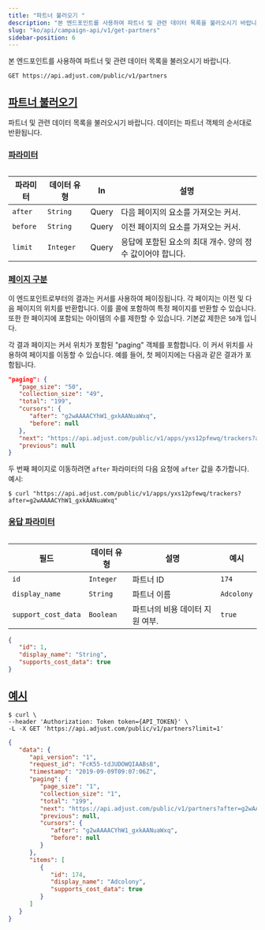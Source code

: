 ```yaml
---
title: "파트너 불러오기 "
description: "본 엔드포인트를 사용하여 파트너 및 관련 데이터 목록을 불러오시기 바랍니다."
slug: "ko/api/campaign-api/v1/get-partners"
sidebar-position: 6
---
```


본 엔드포인트를 사용하여 파트너 및 관련 데이터 목록을 불러오시기 바랍니다.

<CodeBlock title="엔드포인트" highlight="/partners">

```http
GET https://api.adjust.com/public/v1/partners
```

</CodeBlock>

## [파트너 불러오기](fetch-partners)

파트너 및 관련 데이터 목록을 불러오시기 바랍니다. 데이터는 파트너 객체의 순서대로 반환됩니다.

### [파라미터](parameters)

<Table>

| 파라미터 | 데이터 유형 | In    | 설명                                                       |
| -------- | ----------- | ----- | ---------------------------------------------------------- |
| `after`  | `String`    | Query | 다음 페이지의 요소를 가져오는 커서.                        |
| `before` | `String`    | Query | 이전 페이지의 요소를 가져오는 커서.                        |
| `limit`  | `Integer`   | Query | 응답에 포함된 요소의 최대 개수. 양의 정수 값이어야 합니다. |

</Table>

### [페이지 구분](pagination)

이 엔드포인트로부터의 결과는 커서를 사용하여 페이징됩니다. 각 페이지는 이전 및 다음 페이지의 위치를 반환합니다. 이를 콜에 포함하여 특정 페이지를 반환할 수 있습니다. 또한 한 페이지에 포함되는 아이템의 수를 제한할 수 있습니다. 기본값 제한은 `50`개 입니다.

각 결과 페이지는 커서 위치가 포함된 "paging" 객체를 포함합니다. 이 커서 위치를 사용하여 페이지를 이동할 수 있습니다. 예를 들어, 첫 페이지에는 다음과 같은 결과가 포함됩니다.

<CodeBlock title="페이징 처리 플로우 예시:">

```json
"paging": {
   "page_size": "50",
   "collection_size": "49",
   "total": "199",
   "cursors": {
      "after": "g2wAAAACYhW1_gxkAANuaWxq",
      "before": null
   },
   "next": "https://api.adjust.com/public/v1/apps/yxs12pfewq/trackers?after=g2wAAAACYhW1_gxkAANuaWxq&limit=50",
   "previous": null
}
```

</CodeBlock>

두 번째 페이지로 이동하려면 `after` 파라미터의 다음 요청에 `after` 값을 추가합니다. 예시:

<CodeBlock title="cURL" highlight="after=g2wAAAACYhW1_gxkAANuaWxq">

```console
$ curl "https://api.adjust.com/public/v1/apps/yxs12pfewq/trackers?after=g2wAAAACYhW1_gxkAANuaWxq"
```

</CodeBlock>

### [응답 파라미터](response-parameters)

<Table>

| 필드                | 데이터 유형 | 설명                            | 예시       |
| ------------------- | ----------- | ------------------------------- | ---------- |
| `id`                | `Integer`   | 파트너 ID                       | `174`      |
| `display_name`      | `String`    | 파트너 이름                     | `Adcolony` |
| `support_cost_data` | `Boolean`   | 파트너의 비용 데이터 지원 여부. | `true`     |

</Table>
<CodeBlock title="응답 형식">

```json
{
   "id": 1,
   "display_name": "String",
   "supports_cost_data": true
}
```

</CodeBlock>

## [예시](example)

<CodeBlock title="cURL">

```console
$ curl \
--header 'Authorization: Token token={API_TOKEN}' \
-L -X GET 'https://api.adjust.com/public/v1/partners?limit=1'

```

</CodeBlock>
<CodeBlock title="성공적인 응답">

```json
{
   "data": {
      "api_version": "1",
      "request_id": "FcK55-tdJUDOWQIAABsB",
      "timestamp": "2019-09-09T09:07:06Z",
      "paging": {
         "page_size": "1",
         "collection_size": "1",
         "total": "199",
         "next": "https://api.adjust.com/public/v1/partners?after=g2wAAAACYhW1_gxkAANuaWxq&limit=1",
         "previous": null,
         "cursors": {
            "after": "g2wAAAACYhW1_gxkAANuaWxq",
            "before": null
         }
      },
      "items": [
         {
            "id": 174,
            "display_name": "Adcolony",
            "supports_cost_data": true
         }
      ]
   }
}
```

</CodeBlock>
